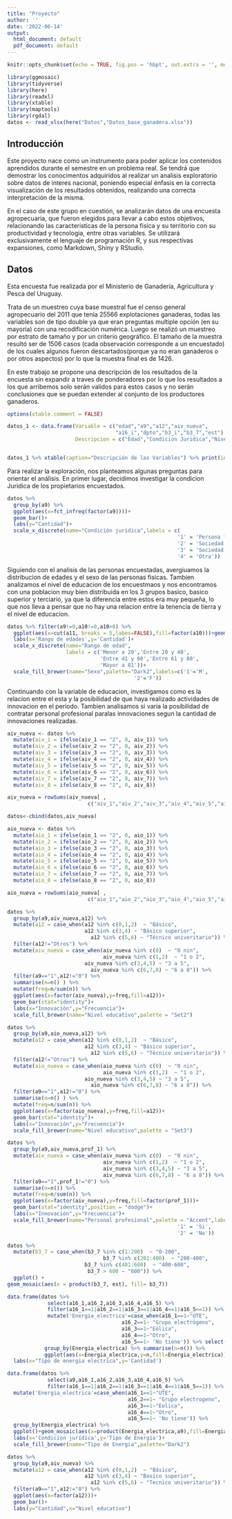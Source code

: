 ```yaml
---
title: "Proyecto"
author: ''
date: '2022-06-14'
output:
  html_document: default
  pdf_document: default
---
```


```r
knitr::opts_chunk$set(echo = TRUE, fig.pos = 'hbpt', out.extra = '', message = FALSE, warning = FALSE)
```

```r
library(ggmosaic)
library(tidyverse)
library(here)
library(readxl)
library(xtable)
library(maptools)
library(rgdal)
datos <- read_xlsx(here("Datos","Datos_base_ganadera.xlsx"))
```


## Introducción

Este proyecto nace como un instrumento para poder aplicar los contenidos aprendidos durante el semestre en un problema real. Se tendrá que demostrar los conocimentos adquiridos al realizar un analisis exploratorio sobre datos de interes nacional, poniendo especial énfasis en la correcta visualización de los resultados obtenidos, realizando una correcta interpretación de la misma. 

En el caso de este grupo en cuestión, se analizarán datos de una encuesta agropecuaria, que fueron elegidos para llevar a cabo estos objetivos, relacionando las caracteristicas de la persona fisica y su territorio con su productividad y tecnologia, entre otras variables. Se utilizará exclusivamente el lenguaje de programación R, y sus respectivas expansiones, como Markdown, Shiny y RStudio.



## Datos

Esta encuesta fue realizada por el Ministerio de Ganadería, Agricultura y Pesca del Uruguay.

Trata de un muestreo cuya base muestral fue el censo general agropecuario del 2011 que tenía 25566 explotaciones ganaderas, todas las variables son de tipo double ya que eran preguntas multiple opción (en su mayoría) con una recodificación numérica. Luego se realizó un muestreo por estrato de tamaño y por un criterio geográfico. El tamaño de la muestra resultó ser de 1506 casos (cada observación corresponde a un encuestado) de los cuales algunos fueron descartados(porque ya no eran ganaderos o por otros aspectos) por lo que la muestra final es de 1426.

En este trabajo se propone una descripción de los resultados de la encuesta sin expandir a traves de ponderadores por lo que los resultados a los que arribemos solo serán validos para estos casos y no serán conclusiones que se puedan extender al conjunto de los productores ganaderos.

```r
options(xtable.comment = FALSE)

datos_1 <- data.frame(Variable = c("edad","a9","a12","aiv_nueva",
                                   "a16_i","dpto","b3_i","b3_7","est"),
                      Descripcion = c("Edad","Condicion Juridica","Nivel de Educacion","Cantidad Innovaciones realizadas en 8 posibles ramas distintas","Tipo de energia utilizada","Departamento donde se ubica la propiedad","Tenencia de Tierras","Total del territorio en ha","Unidades ganaderas en el territorio (1-8)"))


datos_1 %>% xtable(caption="Descripción de las Variables") %>% print(include.rownames = FALSE)
```


 Para realizar la exploración, nos planteamos algunas preguntas para orientar el análisis. En primer lugar, decidimos investigar la condicion Juridica de los propietarios encuestados.
 
```r
datos %>% 
  group_by(a9) %>% 
  ggplot(aes(x=fct_infreq(factor(a9))))+
  geom_bar()+
  labs(y="Cantidad")+
  scale_x_discrete(name="Condición jurídica",labels = c(
                                                       '1' = 'Persona física',
                                                       '2' = 'Sociedad sin contrato',
                                                       '3' = 'Sociedad con contrato legal',
                                                       '4' = 'Otra'))
```
Siguiendo con el analisis de las personas encuestadas, avergiuamos la distribucion de edades y el sexo de las personas fisicas. Tambien analizamos el nivel de educacion de los encuestmaos y nos encontramos con una poblacion muy bien distribuida en los 3 grupos basico, basico superior y terciario, ya que la diferencia entre estos era muy pequeña, lo que nos lleva a pensar que no hay una relacion entre la tenencia de tierra y el nivel de educacion.

```r
datos %>% filter(a9!=0,a10!=0,a10>0) %>% 
  ggplot(aes(x=cut(a11, breaks = 5,labes=FALSE),fill=factor(a10)))+geom_bar()+                  
  labs(x='Rango de edades',y='Cantidad')+
  scale_x_discrete(name="Rango de edad",
                   labels = c('Menor a 20','Entre 20 y 40',
                              'Entre 41 y 60','Entre 61 y 80',
                              'Mayor a 81'))+
  scale_fill_brewer(name="Sexo",palette="Dark2",labels=c('1'='M',
                                         '2'='F'))
```
Continuando con la variable de educacion, investigamos como es la relacion entre el esta y la posibilidad de que haya realizado actividades de innovacion en el periodo. Tambien analisamos si varia la posibilidad de contratar personal profesional paralas innovaciones segun la cantidad de innovaciones realizadas.

```r
aiv_nueva <- datos %>% 
  mutate(aiv_1 = ifelse(aiv_1 == "2", 0, aiv_1)) %>% 
  mutate(aiv_2 = ifelse(aiv_2 == "2", 0, aiv_2)) %>% 
  mutate(aiv_3 = ifelse(aiv_3 == "2", 0, aiv_3)) %>% 
  mutate(aiv_4 = ifelse(aiv_4 == "2", 0, aiv_4)) %>% 
  mutate(aiv_5 = ifelse(aiv_5 == "2", 0, aiv_5)) %>% 
  mutate(aiv_6 = ifelse(aiv_6 == "2", 0, aiv_6)) %>% 
  mutate(aiv_7 = ifelse(aiv_7 == "2", 0, aiv_7)) %>% 
  mutate(aiv_8 = ifelse(aiv_8 == "2", 0, aiv_8))

aiv_nueva = rowSums(aiv_nueva[ ,
                          c("aiv_1","aiv_2","aiv_3","aiv_4","aiv_5","aiv_6","aiv_7","aiv_8")])

datos<-cbind(datos,aiv_nueva)

aio_nueva <- datos %>% 
  mutate(aio_1 = ifelse(aio_1 == "2", 0, aio_1)) %>% 
  mutate(aio_2 = ifelse(aio_2 == "2", 0, aio_2)) %>% 
  mutate(aio_3 = ifelse(aio_3 == "2", 0, aio_3)) %>% 
  mutate(aio_4 = ifelse(aio_4 == "2", 0, aio_4)) %>% 
  mutate(aio_5 = ifelse(aio_5 == "2", 0, aio_5)) %>% 
  mutate(aio_6 = ifelse(aio_6 == "2", 0, aio_6)) %>% 
  mutate(aio_7 = ifelse(aio_7 == "2", 0, aio_7)) %>% 
  mutate(aio_8 = ifelse(aio_8 == "2", 0, aio_8))

aio_nueva = rowSums(aio_nueva[ ,
                          c("aio_1","aio_2","aio_3","aio_4","aio_5","aio_6","aio_7","aio_8")])

```

```r
datos %>% 
  group_by(a9,aiv_nueva,a12) %>% 
  mutate(a12 = case_when(a12 %in% c(0,1,2)  ~ "Básico",
                         a12 %in% c(3,4) ~ "Básico superior",
                           a12 %in% c(5,6) ~ "Técnico univeritario")) %>% 
  filter(a12!="Otros") %>% 
  mutate(aiv_nueva = case_when(aiv_nueva %in% c(0)  ~ "0 nin",
                               aiv_nueva %in% c(1,2)  ~ "1 o 2",
                         aiv_nueva %in% c(3,4,5) ~ "3 a 5",
                           aiv_nueva %in% c(6,7,8) ~ "6 a 8")) %>% 
  filter(a9=="1",a12!="0") %>% 
  summarise(n=n() ) %>%
  mutate(freq=n/sum(n)) %>%
  ggplot(aes(x=factor(aiv_nueva),y=freq,fill=a12))+
  geom_bar(stat="identity")+
  labs(x="Innovación",y="Frecuencia")+
  scale_fill_brewer(name="Nivel educativo",palette = "Set2")

```

```r
datos %>% 
  group_by(a9,aio_nueva,a12) %>% 
  mutate(a12 = case_when(a12 %in% c(0,1,2)  ~ "Básico",
                         a12 %in% c(3,4) ~ "Básico superior",
                           a12 %in% c(5,6) ~ "Técnico univeritario")) %>% 
  filter(a12!="Otros") %>% 
  mutate(aio_nueva = case_when(aio_nueva %in% c(0)  ~ "0 nin",
                               aio_nueva %in% c(1,2)  ~ "1 o 2",
                         aio_nueva %in% c(3,4,5) ~ "3 a 5",
                           aio_nueva %in% c(6,7,8) ~ "6 a 8")) %>% 
  filter(a9=="1",a12!="0") %>% 
  summarise(n=n() ) %>%
  mutate(freq=n/sum(n)) %>%
  ggplot(aes(x=factor(aio_nueva),y=freq,fill=a12))+
  geom_bar(stat="identity")+
  labs(x="Innovación",y="Frecuencia")+
  scale_fill_brewer(name="Nivel educativo",palette = "Set3")
```

```r
datos %>% 
  group_by(a9,aiv_nueva,prof_1) %>%
  mutate(aiv_nueva = case_when(aiv_nueva %in% c(0)  ~ "0 nin",
                               aiv_nueva %in% c(1,2)  ~ "1 o 2",
                               aiv_nueva %in% c(3,4,5) ~ "3 a 5",
                               aiv_nueva %in% c(6,7,8) ~ "6 a 8")) %>% 
  filter(a9=="1",prof_1!="0") %>% 
  summarise(n=n()) %>%
  mutate(freq=n/sum(n)) %>%
  ggplot(aes(x=factor(aiv_nueva),y=freq,fill=factor(prof_1)))+
  geom_bar(stat="identity",position = "dodge")+
  labs(x="Innovación",y="Frecuencia")+
  scale_fill_brewer(name="Personal profesional",palette = "Accent",labels = c(
                                                       '1' = 'Si',
                                                       '2' = 'No'))
```



```r
datos %>% 
  mutate(b3_7 = case_when(b3_7 %in% c(1:200)  ~ "0-200",
                               b3_7 %in% c(201:400)  ~ "200-400",
                         b3_7 %in% c(401:600)  ~ "400-600",
                          b3_7 > 600 ~ "600")) %>%
  ggplot() +
geom_mosaic(aes(x = product(b3_7, est), fill= b3_7))
```


















```r
data.frame(datos %>%
             select(a16_1,a16_2,a16_3,a16_4,a16_5) %>%
             filter(a16_1==1|a16_2==1|a16_3==1|a16_4==1|a16_5==1)) %>% 
             mutate('Energia_electrica'=case_when(a16_1==1~"UTE", 
                                     a16_2==1~ "Grupo electrógeno",
                                     a16_3==1~"Eólica",
                                     a16_4==1~"Otro",
                                     a16_5==1~ 'No tiene')) %>% select(Energia_electrica) %>%
            group_by(Energia_electrica) %>% summarise(n=n()) %>% 
            ggplot(aes(x=Energia_electrica,y=n,fill=Energia_electrica))+geom_col()+
  labs(x="Tipo de energia electrica",y='Cantidad')
```

```r
data.frame(datos %>%
             select(a9,a16_1,a16_2,a16_3,a16_4,a16_5) %>%
             filter(a16_1==1|a16_2==1|a16_3==1|a16_4==1|a16_5==1)) %>% 
  mutate('Energia_electrica'=case_when(a16_1==1~"UTE", 
                                       a16_2==1~ "Grupo electrogeno",
                                       a16_3==1~"Eolica",
                                       a16_4==1~"Otro",
                                       a16_5==1~ 'No tiene')) %>%
  group_by(Energia_electrica) %>%
  ggplot()+geom_mosaic(aes(x=product(Energia_electrica,a9),fill=Energia_electrica))+
  labs(x='Condicion jurídica',y='Tipo de Energía')+
  scale_fill_brewer(name="Tipo de Energia",palette="Dark2")

```

```r
datos %>% 
  group_by(a9,aiv_nueva) %>% 
  mutate(a12 = case_when(a12 %in% c(0,1,2)  ~ "Básico",
                         a12 %in% c(3,4) ~ "Basico superior",
                           a12 %in% c(5,6) ~ "Tecnico univeritario")) %>%
  filter(a9=="1",a12!="0") %>% 
  ggplot(aes(x=factor(a12)))+
  geom_bar()+
  labs(y="Cantidad",x="Nivel educativo")
```




